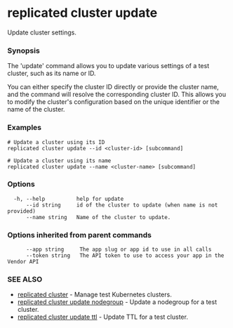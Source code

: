 # replicated cluster update

Update cluster settings.

### Synopsis

The 'update' command allows you to update various settings of a test cluster, such as its name or ID.

You can either specify the cluster ID directly or provide the cluster name, and the command will resolve the corresponding cluster ID. This allows you to modify the cluster's configuration based on the unique identifier or the name of the cluster.

### Examples

```
# Update a cluster using its ID
replicated cluster update --id <cluster-id> [subcommand]

# Update a cluster using its name
replicated cluster update --name <cluster-name> [subcommand]
```

### Options

```
  -h, --help          help for update
      --id string     id of the cluster to update (when name is not provided)
      --name string   Name of the cluster to update.
```

### Options inherited from parent commands

```
      --app string     The app slug or app id to use in all calls
      --token string   The API token to use to access your app in the Vendor API
```

### SEE ALSO

* [replicated cluster](replicated-cli-cluster)	 - Manage test Kubernetes clusters.
* [replicated cluster update nodegroup](replicated-cli-cluster-update-nodegroup)	 - Update a nodegroup for a test cluster.
* [replicated cluster update ttl](replicated-cli-cluster-update-ttl)	 - Update TTL for a test cluster.


